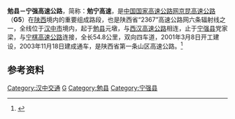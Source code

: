{{中国高速公路信息框
| 编号 = G5
| 自定頭部 = 
| 名称 = 北京－昆明高速公路（勉县－宁强）
| 地圖 = 
| 路線簡稱 = 勉宁
| 最近通車日期 = 2003年11月18日
| 规划总里程 = 54.858
| 起點 = [[汉中市|汉中市]][[勉县|勉县]]元墩
| 終點 = [[汉中市|汉中市]][[宁强县|宁强县]]党家梁
| 出口處數 = 
| 服务区数 = 1
}}
'''勉县－宁强高速公路'''，简称：'''勉宁高速'''，是[[中国国家高速公路网|中国国家高速公路网]][[京昆高速公路|京昆高速公路]]（'''G5'''）在[[陕西|陕西]]境内的重要组成路段，也是陕西省“2367”高速公路网六条辐射线之一，全线位于[[汉中市|汉中市]]境内，起于[[勉县|勉县]]元墩，与[[西汉高速公路|西汉高速公路]]相连，止于[[宁强县|宁强县]]党家梁，与[[宁棋高速公路|宁棋高速公路]]连接，全长54.8公里，双向四车道，2001年3月8日开工建设，2003年11月18日建成通车，是陕西省第一条山区高速公路。<ref>{{cite web|url=http://www.crfeb2.com/porpoise/news/new/read.asp?id=144|title=勉宁高速公路提前一年建成通车|work=中铁一局集团第二工程有限公司|publisher=|date=2003-11-25|accessdate=2012-03-27}}{{dead link|date=2017年11月 |bot=InternetArchiveBot |fix-attempted=yes }}</ref>

 
== 参考资料 ==
{{reflist|2}}
 

{{陕西高速公路}}
{{交通小作品}}

[[Category:汉中交通|Category:汉中交通]]
[[Category:陕西省高速公路|G]]
[[Category:勉县|Category:勉县]]
[[Category:宁强县|Category:宁强县]]